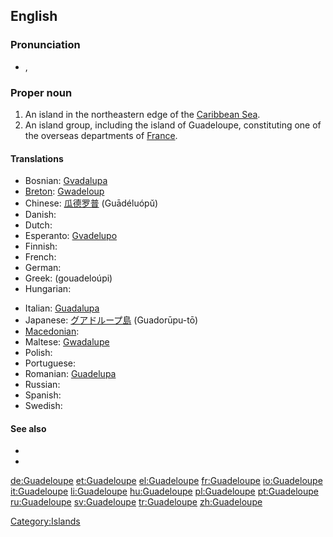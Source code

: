 ==English==
{{wikipedia}}

===Pronunciation===
* {{a|UK}} {{IPA|/gwɑː(ɹ).də.luːp/}}, {{SAMPA|/gwA:(r).d@.lu:p/}}

===Proper noun===
{{en-proper noun}}

# An island in the northeastern edge of the [[Caribbean Sea]].
# An island group, including the island of Guadeloupe, constituting one of the overseas departments of [[France]].

====Translations====
{{trans-top|overseas department of France}}
* Bosnian: [[Gvadalupa]] {{f}}
* [[Breton]]: [[Gwadeloup]]
* Chinese: [[瓜德罗普]] (Guādéluópǔ)
* Danish: {{t-|da|Guadeloupe}}
* Dutch: {{t-|nl|Guadeloupe}}
* Esperanto: [[Gvadelupo]]
* Finnish: {{t-|fi|Guadeloupe}}
* French: {{t+|fr|Guadeloupe|f}}
* German: {{t+|de|Guadeloupe}}
* Greek: {{t|el|Γουαδελούπη|f}} (gouadeloúpi)
* Hungarian: {{t+|hu|Guadeloupe}}
{{trans-mid}}
* Italian: [[Guadalupa]] {{f}}
* Japanese: [[グアドループ島]] (Guadorūpu-tō)
* [[Macedonian]]: {{t|mk|Гвадалупе|n|tr=Gvadalúpe}}
* Maltese: [[Gwadalupe]]
* Polish: {{t+|pl|Gwadelupa|f}}
* Portuguese: {{t+|pt|Guadalupe}}
* Romanian: [[Guadelupa]] {{f}}
* Russian: {{t|ru|Гваделупа|f|tr=Gvadelúpa}}
* Spanish: {{t+|es|Guadalupe|f}}
* Swedish: {{t+|sv|Guadeloupe}}
{{trans-bottom}}

====See also====
* {{pedialite}}
* {{commonslite|Atlas of Guadeloupe}}

[[Category:Islands]]

[[de:Guadeloupe]]
[[et:Guadeloupe]]
[[el:Guadeloupe]]
[[fr:Guadeloupe]]
[[io:Guadeloupe]]
[[it:Guadeloupe]]
[[li:Guadeloupe]]
[[hu:Guadeloupe]]
[[pl:Guadeloupe]]
[[pt:Guadeloupe]]
[[ru:Guadeloupe]]
[[sv:Guadeloupe]]
[[tr:Guadeloupe]]
[[zh:Guadeloupe]]